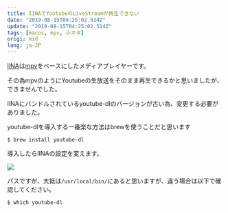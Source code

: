 ```yaml
---
title: IINAでYoutubeのLiveStreamが再生できない
date: "2019-08-15T04:25:02.514Z"
update: "2019-08-15T04:25:02.514Z"
tags: [macos, mpv, 小ネタ]
origi: mid
lang: ja-JP
---
```


[IINA](https://iina.io/)は[mpv](https://mpv.io)をベースにしたメディアプレイヤーです。

その為mpvのようにYoutubeの生放送をそのまま再生できるかと思いましたが、できませんでした。

IINAにバンドルされているyoutube-dlのバージョンが古い為、変更する必要がありました。

youtube-dlを導入する一番楽な方法はbrewを使うことだと思います

```
$ brew install youtube-dl
```

導入したらIINAの設定を変えます。

![](./iina.png)

パスですが、大抵は`/usr/local/bin/`にあると思いますが、違う場合は以下で確認してください。

```
$ which youtube-dl
```
